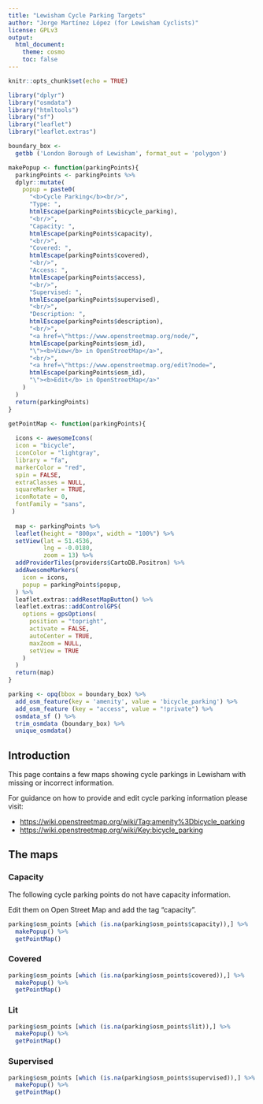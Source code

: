```yaml
---
title: "Lewisham Cycle Parking Targets"
author: "Jorge Martínez López (for Lewisham Cyclists)"
license: GPLv3
output: 
  html_document:
    theme: cosmo
    toc: false
---
```


```r
knitr::opts_chunk$set(echo = TRUE)

library("dplyr")
library("osmdata")
library("htmltools")
library("sf")
library("leaflet")
library("leaflet.extras")
```

```r

boundary_box <-
  getbb ('London Borough of Lewisham', format_out = 'polygon')

makePopup <- function(parkingPoints){
  parkingPoints <- parkingPoints %>%
  dplyr::mutate(
    popup = paste0(
      "<b>Cycle Parking</b><br/>",
      "Type: ",
      htmlEscape(parkingPoints$bicycle_parking),
      "<br/>",
      "Capacity: ",
      htmlEscape(parkingPoints$capacity),
      "<br/>",
      "Covered: ",
      htmlEscape(parkingPoints$covered),
      "<br/>",
      "Access: ",
      htmlEscape(parkingPoints$access),
      "<br/>",
      "Supervised: ",
      htmlEscape(parkingPoints$supervised),
      "<br/>",
      "Description: ",
      htmlEscape(parkingPoints$description),
      "<br/>",
      "<a href=\"https://www.openstreetmap.org/node/",
      htmlEscape(parkingPoints$osm_id),
      "\"><b>View</b> in OpenStreetMap</a>",
      "<br/>",
      "<a href=\"https://www.openstreetmap.org/edit?node=",
      htmlEscape(parkingPoints$osm_id),
      "\"><b>Edit</b> in OpenStreetMap</a>"
    )
  )
  return(parkingPoints)
}

getPointMap <- function(parkingPoints){
  
  icons <- awesomeIcons(
  icon = "bicycle",
  iconColor = "lightgray",
  library = "fa",
  markerColor = "red",
  spin = FALSE,
  extraClasses = NULL,
  squareMarker = TRUE,
  iconRotate = 0,
  fontFamily = "sans",
 )
  
  map <- parkingPoints %>%
  leaflet(height = "800px", width = "100%") %>%
  setView(lat = 51.4536,
          lng = -0.0180,
          zoom = 13) %>%
  addProviderTiles(providers$CartoDB.Positron) %>%
  addAwesomeMarkers(
    icon = icons,
    popup = parkingPoints$popup,
  ) %>%
  leaflet.extras::addResetMapButton() %>%
  leaflet.extras::addControlGPS(
    options = gpsOptions(
      position = "topright",
      activate = FALSE,
      autoCenter = TRUE,
      maxZoom = NULL,
      setView = TRUE
    )
  )
  return(map)
}

parking <- opq(bbox = boundary_box) %>%
  add_osm_feature(key = 'amenity', value = 'bicycle_parking') %>%
  add_osm_feature (key = "access", value = "!private") %>%
  osmdata_sf () %>%
  trim_osmdata (boundary_box) %>%
  unique_osmdata()

```

## Introduction

This page contains a few maps showing cycle parkings in Lewisham with missing or incorrect information.

For guidance on how to provide and edit cycle parking information please visit:

* <https://wiki.openstreetmap.org/wiki/Tag:amenity%3Dbicycle_parking>
* <https://wiki.openstreetmap.org/wiki/Key:bicycle_parking>

## The maps {.tabset .tabset-fade .tabset-pills}

### Capacity

The following cycle parking points do not have capacity information.

Edit them on Open Street Map and add the tag "capacity".

```r

parking$osm_points [which (is.na(parking$osm_points$capacity)),] %>%
  makePopup() %>%
  getPointMap()

```

### Covered

```r

parking$osm_points [which (is.na(parking$osm_points$covered)),] %>%
  makePopup() %>%
  getPointMap()

```

### Lit

```r

parking$osm_points [which (is.na(parking$osm_points$lit)),] %>%
  makePopup() %>%
  getPointMap()

```

### Supervised

```r

parking$osm_points [which (is.na(parking$osm_points$supervised)),] %>%
  makePopup() %>%
  getPointMap()

```